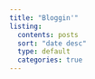 ```yaml
---
title: "Bloggin'"
listing:
  contents: posts
  sort: "date desc"
  type: default
  categories: true
---
```

